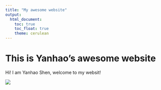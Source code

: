 ```yaml
---
title: "My awesome website"
output: 
  html_document:
    toc: true
    toc_float: true
    theme: cerulean
---
```


# This is Yanhao's awesome website

Hi! I am Yanhao Shen, welcome to my websit!

![](https://media.giphy.com/media/drXGoW1iudhKw/giphy.gif)

